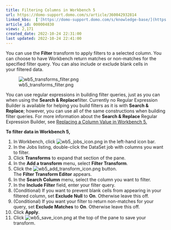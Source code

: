 ```yaml
---
title: Filtering Columns in Workbench 5
url: https://domo-support.domo.com/s/article/360042932814
linked_kbs:  ['[https://domo-support.domo.com/s/knowledge-base/](https://domo-support.domo.com/s/knowledge-base/)', '[https://domo-support.domo.com/s/](https://domo-support.domo.com/s/)', '[https://domo-support.domo.com/s/topic/0TO5w000000ZammGAC](https://domo-support.domo.com/s/topic/0TO5w000000ZammGAC)', '[https://domo-support.domo.com/s/topic/0TO5w000000ZaoPGAS](https://domo-support.domo.com/s/topic/0TO5w000000ZaoPGAS)', '[https://domo-support.domo.com/s/topic/0TO5w000000ZapTGAS](https://domo-support.domo.com/s/topic/0TO5w000000ZapTGAS)', '[https://domo-support.domo.com/s/article/360043437433](https://domo-support.domo.com/s/article/360043437433)', '[https://domo-support.domo.com/s/article/360042932814](https://domo-support.domo.com/s/article/360042932814)', '[https://domo-support.domo.com/s/topic/0TO5w000000ZapTGAS/workbench-5](https://domo-support.domo.com/s/topic/0TO5w000000ZapTGAS/workbench-5)', '[https://domo-support.domo.com/s/article/360043429933](https://domo-support.domo.com/s/article/360043429933)', '[https://domo-support.domo.com/s/article/360043429953](https://domo-support.domo.com/s/article/360043429953)', '[https://domo-support.domo.com/s/article/360042925494](https://domo-support.domo.com/s/article/360042925494)', '[https://domo-support.domo.com/s/article/4408174643607](https://domo-support.domo.com/s/article/4408174643607)', '[https://domo-support.domo.com/s/article/360043429913](https://domo-support.domo.com/s/article/360043429913)', '[https://domo-support.domo.com/s/login/](https://domo-support.domo.com/s/login/)']
article_id: 000004830
views: 2,171
created_date: 2022-10-24 22:31:00
last updated: 2022-10-24 22:41:00
---
```




You can use the **Filter** transform to apply filters to a selected column. You can choose to have Workbench return matches or non-matches for the specified filter query. You can also include or exclude blank cells in your filtered data. 


![wb5_transforms_filter.png](wb5_transforms_filter.png)


You can use regular expressions in building filter queries, just as you can when using the **Search & Replace**filter. Currently no Regular Expression Builder is available for helping you build filters as it is with **Search & Replace**; however, you can use all of the same constructions when building filter queries. For more information about the **Search & Replace** Regular Expression Builder, see [Replacing a Column Value in Workbench 5.](/s/article/360043437433)


**To filter data in Workbench 5,**


1. In Workbench, click ![wb5_jobs_icon.png](wb5_jobs_icon.png) in the left-hand icon bar.
2. In the Jobs listing, double-click the DataSet job with columns you want to filter.
3. Click **Transforms** to expand that section of the pane.
4. In the **Add a transform** menu, select **Filter Transform**.
5. Click the ![wb5_add_transform_icon.png](wb5_add_transform_icon.png) button.  
 The **Filter Transform Editor** appears.
6. In the **Search Column** menu, select the column you want to filter.
7. In the **Include Filter** field, enter your filter query.
8. (Conditional) If you want to prevent blank cells from appearing in your filtered column, set **Exclude Null** to **On**. Otherwise leave this off.
9. (Conditional) If you want your filter to return non-matches for your query, set **Exclude Matches** to **On**. Otherwise leave this off.
10. Click **Apply**.
11. Click ![wb5_save_icon.png](wb5_save_icon.png) at the top of the pane to save your transform.


 

